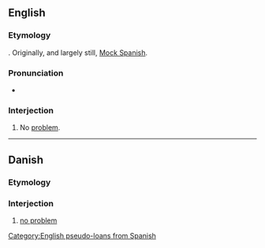 ==English==
{{wikipedia}}

===Etymology===
{{suffix|en|no problem|o}}. Originally, and largely still, [[w:Mock Spanish|Mock Spanish]].

===Pronunciation===
* {{IPA|en|/ˈnoʊ pɹɒˈbleɪmoʊ/}}

===Interjection===
{{en-interj|head=no problemo}}

# {{lb|en|informal}} No [[problem]].

[[Category:English pseudo-loans from Spanish]]

----

==Danish==

===Etymology===
{{bor|da|en|no problemo}}

===Interjection===
{{da-interj|head=no problemo}}

# [[no problem]]